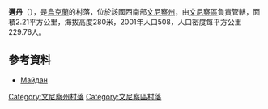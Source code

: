 {{coord|49|14|2|N|28|15|50|E|scale:30000|display=title}}

'''邁丹'''（{{lang-uk|Майдан}}），是[[烏克蘭|烏克蘭]]的村落，位於該國西南部[[文尼察州|文尼察州]]，由[[文尼察區|文尼察區]]負責管轄，面積2.21平方公里，海拔高度280米，2001年人口508，人口密度每平方公里229.76人。

==參考資料==
* [http://w1.c1.rada.gov.ua/pls/z7502/A005?rdat1=10.11.2011&rf7571=1569 Майдан]{{dead link|date=2018年4月 |bot=InternetArchiveBot |fix-attempted=yes }}

[[Category:文尼察州村落|Category:文尼察州村落]]
[[Category:文尼察區村落|Category:文尼察區村落]]


{{Vinnytsia-geo-stub}}